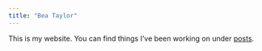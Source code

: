 ```yaml
---
title: "Bea Taylor"
---
```


This is my website. You can find things I've been working on under [posts](posts.qmd).